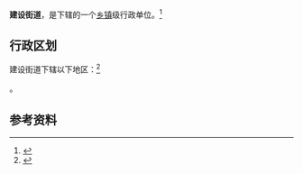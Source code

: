 {{中国乡级行政区|65/28/01/005/000}}

'''建设街道'''，是{{PRC admin/fullname|65/28/01/005/000|3}}下辖的一个[[乡镇|乡镇]]级行政单位。<ref>{{PRC admin/ref sgc|{{PRC admin/parent|65/28/01/005/000}}}}</ref>

== 行政区划 ==

建设街道下辖以下地区：<ref>{{PRC admin/ref sgc|65/28/01/005/000}}</ref>

{{PRC admin/children|65/28/01/005/000}}。

== 参考资料 ==

{{reflist}}

{{PRC admin/navcat|65/28/01/005/000}}
{{新疆行政区划小作品}}